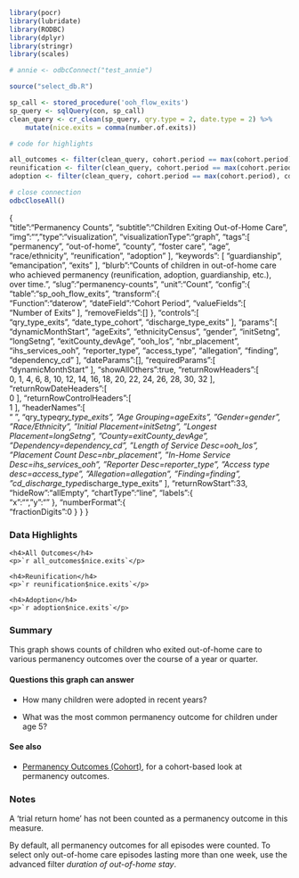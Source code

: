 ```r
library(pocr)
library(lubridate)
library(RODBC)
library(dplyr)
library(stringr)
library(scales)

# annie <- odbcConnect("test_annie")

source("select_db.R")

sp_call <- stored_procedure('ooh_flow_exits')
sp_query <- sqlQuery(con, sp_call)
clean_query <- cr_clean(sp_query, qry.type = 2, date.type = 2) %>%
    mutate(nice.exits = comma(number.of.exits))

# code for highlights

all_outcomes <- filter(clean_query, cohort.period == max(cohort.period), cd.discharge.type == 0)
reunification <- filter(clean_query, cohort.period == max(cohort.period), cd.discharge.type == 1)
adoption <- filter(clean_query, cohort.period == max(cohort.period), cd.discharge.type == 3)

# close connection
odbcCloseAll()

```
{  
   "title":"Permanency Counts",
   "subtitle":"Children Exiting Out-of-Home Care",
   "img":"",
   "type":"visualization",
   "visualizationType":"graph",
   "tags":[ 
      "permanency",
      "out-of-home",
      "county",
      "foster care",
      "age",
      "race/ethnicity",
      "reunification",
      "adoption"
   ],
   "keywords": [
      "guardianship",
      "emancipation",
      "exits"
   ],
   "blurb":"Counts of children in out-of-home care who achieved permanency (reunification, adoption, guardianship, etc.), over time.",
   "slug":"permanency-counts",
   "unit":"Count",
   "config":{  
      "table":"sp_ooh_flow_exits",
      "transform":{  
         "Function":"daterow",
         "dateField":"Cohort Period",
         "valueFields":[  
            "Number of Exits"
         ],
         "removeFields":[]
      },
      "controls":[  
         "qry_type_exits",
         "date_type_cohort",
         "discharge_type_exits"
      ],
      "params":[  
         "dynamicMonthStart",
         "ageExits",
         "ethnicityCensus",
         "gender",
         "initSetng",
         "longSetng",
         "exitCounty_devAge",
         "ooh_los",
         "nbr_placement",
         "ihs_services_ooh",
         "reporter_type",
         "access_type",
         "allegation",
         "finding",
         "dependency_cd"
      ],
      "dateParams":[],
      "requiredParams":[  
         "dynamicMonthStart"
      ],
      "showAllOthers":true,
      "returnRowHeaders":[  
         0,
         1,
         4,
         6,
         8,
         10,
         12,
         14,
         16,
         18,
         20,
         22,
         24,
         26,
         28,
         30,
         32
      ],
      "returnRowDateHeaders":[  
         0
      ],
      "returnRowControlHeaders":[  
         1
      ],
      "headerNames":[  
         "&nbsp;",
         "qry_type*qry_type_exits",
         "Age Grouping=ageExits",
         "Gender=gender",
         "Race/Ethnicity",
         "Initial Placement=initSetng",
         "Longest Placement=longSetng",
         "County=exitCounty_devAge",
         "Dependency=dependency_cd",
         "Length of Service Desc=ooh_los",
         "Placement Count Desc=nbr_placement",
         "In-Home Service Desc=ihs_services_ooh",
         "Reporter Desc=reporter_type",
         "Access type desc=access_type",
         "Allegation=allegation",
         "Finding=finding",
         "cd_discharge_type*discharge_type_exits"
      ],
      "returnRowStart":33,
      "hideRow":"allEmpty",
      "chartType":"line",
      "labels":{  
         "x":"",
         "y":""
      },
      "numberFormat":{  
         "fractionDigits":0
      }
   }
}


### Data Highlights

<div class="stat">
    <h4>All Outcomes</h4>
    <p>`r all_outcomes$nice.exits`</p>
</div>

<div class="stat">
    <h4>Reunification</h4>
    <p>`r reunification$nice.exits`</p>
</div>

<div class="stat">
    <h4>Adoption</h4>
    <p>`r adoption$nice.exits`</p>
</div>

### Summary

This graph shows counts of children who exited out-of-home care to various permanency outcomes over the course of a year or quarter.

#### Questions this graph can answer

- How many children were adopted in recent years?

- What was the most common permanency outcome for children under age 5?


#### See also

- [Permanency Outcomes (Cohort)](https://portal.cssat.org/visualizations/permanency-cohort), for a cohort-based look at permanency outcomes. 

### Notes 

A 'trial return home' has not been counted as a permanency outcome in this measure.

By default, all permanency outcomes for all episodes were counted. To select only out-of-home care episodes lasting more than one week, use the advanced filter *duration of out-of-home stay*.
